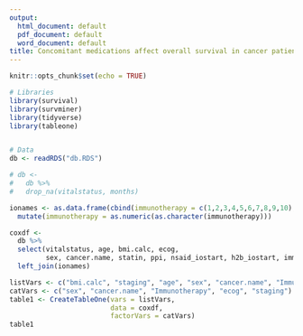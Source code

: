 ```yaml
---
output:
  html_document: default
  pdf_document: default
  word_document: default
title: Concomitant medications affect overall survival in cancer patients undergoing immunotherapy
---
```


```r
knitr::opts_chunk$set(echo = TRUE)

# Libraries
library(survival)
library(survminer)
library(tidyverse)
library(tableone)



```

```r
# Data
db <- readRDS("db.RDS")

# db <- 
#   db %>%
#   drop_na(vitalstatus, months)
```




```r
ionames <- as.data.frame(cbind(immunotherapy = c(1,2,3,4,5,6,7,8,9,10), Immunotherapy = c("Nivolumab", "Pembrolizumab", "Atezolizumab", "Ipilimumab", "Nivo + Ipi", "Medi4736 + Tremelimumab", "Tremelimumab", "Nivo + Chemo", "MEDI4736, durvalumab", "Other"))) %>%
  mutate(immunotherapy = as.numeric(as.character(immunotherapy)))

coxdf <- 
  db %>%
  select(vitalstatus, age, bmi.calc, ecog,
         sex, cancer.name, statin, ppi, nsaid_iostart, h2b_iostart, immunotherapy, other_io, staging) %>%
  left_join(ionames)
```

```r
listVars <- c("bmi.calc", "staging", "age", "sex", "cancer.name", "Immunotherapy", "ecog")
catVars <- c("sex", "cancer.name", "Immunotherapy", "ecog", "staging")
table1 <- CreateTableOne(vars = listVars,
                         data = coxdf,
                         factorVars = catVars)
table1
```



